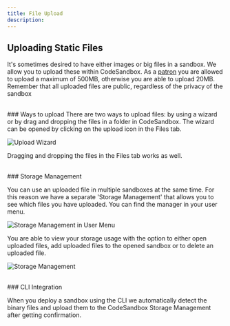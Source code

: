 ```yaml
---
title: File Upload
description:
---
```





## Uploading Static Files

It's sometimes desired to have either images or big files in a sandbox. We allow
you to upload these within CodeSandbox. As a
[patron](https://codesandbox.io/patron) you are allowed to upload a maximum of
500MB, otherwise you are able to upload 20MB. Remember that all uploaded files
are public, regardless of the privacy of the sandbox

<br/>
### Ways to upload
There are two ways to upload files: by using a wizard or by drag and dropping
the files in a folder in CodeSandbox. The wizard can be opened by clicking on
the upload icon in the Files tab.

![Upload Wizard](../images/upload.jpg)

Dragging and dropping the files in the Files tab works as well.

<br/>
### Storage Management

You can use an uploaded file in multiple sandboxes at the same time. For this
reason we have a separate 'Storage Management' that allows you to see which
files you have uploaded. You can find the manager in your user menu.

![Storage Management in User Menu](../images/storage-management-users.jpg?v2)

You are able to view your storage usage with the option to either open uploaded
files, add uploaded files to the opened sandbox or to delete an uploaded file.

![Storage Management](../images/storage-management.jpg)

<br/>
### CLI Integration

When you deploy a sandbox using the CLI we automatically detect the binary files
and upload them to the CodeSandbox Storage Management after getting
confirmation.